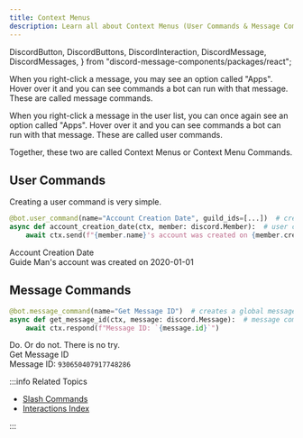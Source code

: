 ```yaml
---
title: Context Menus
description: Learn all about Context Menus (User Commands & Message Commands) and how to implement them into your Discord Bot with Pycord!
---
```


  DiscordButton,
  DiscordButtons,
  DiscordInteraction,
  DiscordMessage,
  DiscordMessages,
} from "discord-message-components/packages/react";

When you right-click a message, you may see an option called "Apps". Hover over it and you can see
commands a bot can run with that message. These are called message commands.

When you right-click a message in the user list, you can once again see an option called "Apps". 
Hover over it and you can see commands a bot can run with that message. These are called user commands.

Together, these two are called Context Menus or Context Menu Commands.

## User Commands

Creating a user command is very simple.

```python
@bot.user_command(name="Account Creation Date", guild_ids=[...])  # create a user command for the supplied guilds
async def account_creation_date(ctx, member: discord.Member):  # user commands return the member
    await ctx.send(f"{member.name}'s account was created on {member.created_at}")
```

<DiscordMessages>
  <DiscordMessage
    author="Guide Bot"
    avatar="red"
    bot
  >
    <div slot="interactions">
      <DiscordInteraction author="Guide Man" avatar="blue">Account Creation Date</DiscordInteraction>
    </div>
    Guide Man's account was created on 2020-01-01
  </DiscordMessage>
</DiscordMessages>

## Message Commands

```python title="Message Commands Example"
@bot.message_command(name="Get Message ID")  # creates a global message command. use guild_ids=[] to create guild-specific commands.
async def get_message_id(ctx, message: discord.Message):  # message commands return the message
    await ctx.respond(f"Message ID: `{message.id}`")
```

<DiscordMessages>
  <DiscordMessage
    author="Guide Man"
    avatar="blue"
  >
    Do. Or do not. There is no try.
  </DiscordMessage>
  <DiscordMessage
    author="Guide Bot"
    avatar="red"
    bot
  >
    <div slot="interactions">
      <DiscordInteraction
        author="Other Guide Man"
        avatar="green"
        command
      >
        Get Message ID
      </DiscordInteraction>
    </div>
    Message ID: <code>930650407917748286</code>
  </DiscordMessage>
</DiscordMessages>

<br/>

:::info Related Topics

- [Slash Commands](./slash-commands)
- [Interactions Index](../../interactions)

:::
